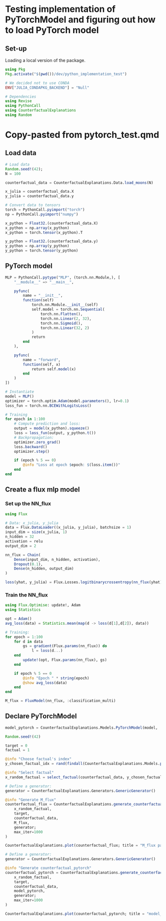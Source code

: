 # Testing implementation of PyTorchModel and figuring out how to load PyTorch model

## Set-up

Loading a local version of the package.
```julia
using Pkg
Pkg.activate("$(pwd())/dev/python_implementation_test")

# We decided not to use CONDA
ENV["JULIA_CONDAPKG_BACKEND"] = "Null"

# Dependencies
using Revise
using PythonCall
using CounterfactualExplanations
using Random
```

# Copy-pasted from pytorch_test.qmd

## Load data
```julia
# Load data
Random.seed!(42);
N = 100

counterfactual_data = CounterfactualExplanations.Data.load_moons(N)

x_julia = counterfactual_data.X
y_julia = counterfactual_data.y

# Convert data to tensors
torch = PythonCall.pyimport("torch")
np = PythonCall.pyimport("numpy")

x_python = Float32.(counterfactual_data.X)
x_python = np.array(x_python)
x_python = torch.tensor(x_python).T

y_python = Float32.(counterfactual_data.y)
y_python = np.array(y_python)
y_python = torch.tensor(y_python)
```

## PyTorch model
```julia
MLP = PythonCall.pytype("MLP", (torch.nn.Module,), [
    "__module__" => "__main__",

    pyfunc(
        name = "__init__",
        function(self)
            torch.nn.Module.__init__(self)
            self.model = torch.nn.Sequential(
                torch.nn.Flatten(),
                torch.nn.Linear(2, 32),
                torch.nn.Sigmoid(),
                torch.nn.Linear(32, 2)
            )
            return
        end
    ),

    pyfunc(
        name = "forward",
        function(self, x)
            return self.model(x)
        end
    )
])

# Instantiate
model = MLP()
optimizer = torch.optim.Adam(model.parameters(), lr=0.1)
loss_fun = torch.nn.BCEWithLogitsLoss()

# Training
for epoch in 1:100
    # Compute prediction and loss:
    output = model(x_python).squeeze()
    loss = loss_fun(output, y_python.t())
    # Backpropagation:
    optimizer.zero_grad()
    loss.backward()
    optimizer.step()

    if (epoch % 5 == 0)
        @info "Loss at epoch $epoch: $(loss.item())"
    end
end
```

## Create a flux mlp model

### Set up the NN_flux
```julia
using Flux

# Data: x_julia, y_julia
data = Flux.DataLoader((x_julia, y_julia), batchsize = 1)
input_dim = size(x_julia, 1)
n_hidden = 32
activation = relu
output_dim = 2

nn_flux = Chain(
    Dense(input_dim, n_hidden, activation),
    Dropout(0.1),
    Dense(n_hidden, output_dim)
)

loss(yhat, y_julia) = Flux.Losses.logitbinarycrossentropy(nn_flux(yhat), y_julia)
```

### Train the NN_flux
```julia
using Flux.Optimise: update!, Adam
using Statistics

opt = Adam()
avg_loss(data) = Statistics.mean(map(d -> loss(d[1],d[2]), data))

# Training:
for epoch = 1:100
    for d in data
        gs = gradient(Flux.params(nn_flux)) do
            l = loss(d...)
    end
        update!(opt, Flux.params(nn_flux), gs)
    end

    if epoch % 5 == 0
        @info "Epoch " * string(epoch) 
        @show avg_loss(data)
    end
end

M_flux = FluxModel(nn_flux, :classification_multi)
```

## Declare PyTorchModel
```julia
model_pytorch = CounterfactualExplanations.Models.PyTorchModel(model, :classification_multi)
```

```julia
Random.seed!(42)

target = 0
factual = 1

@info "Choose factual's index"
y_chosen_factual_idx = rand(findall(CounterfactualExplanations.Models.predict_label(M_flux, counterfactual_data) .== factual))

@info "Select factual"
x_random_factual = select_factual(counterfactual_data, y_chosen_factual_idx)
```

```julia
# Define a generator:
generator = CounterfactualExplanations.Generators.GenericGenerator()

@info "Generate M_flux"
counterfactual_flux = CounterfactualExplanations.generate_counterfactual(
    x_random_factual, 
    target, 
    counterfactual_data, 
    M_flux, 
    generator;
    max_iter=1000
)

CounterfactualExplanations.plot(counterfactual_flux; title = "M_flux path")
```

```julia
# Define a generator:
generator = CounterfactualExplanations.Generators.GenericGenerator()

@info "Generate counterfactual_pytorch"
counterfactual_pytorch = CounterfactualExplanations.generate_counterfactual(
    x_random_factual, 
    target, 
    counterfactual_data, 
    model_pytorch, 
    generator;
    max_iter=1000
)

CounterfactualExplanations.plot(counterfactual_pytorch; title = "model_pytorch path")
```